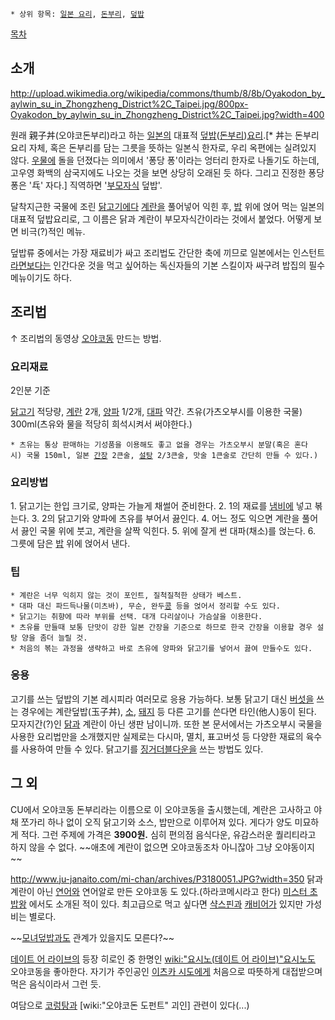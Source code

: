  * 상위 항목: [[일본 요리]], [[돈부리]], [[덮밥]]

[[목차]]
== 소개 ==
http://upload.wikimedia.org/wikipedia/commons/thumb/8/8b/Oyakodon_by_aylwin_su_in_Zhongzheng_District%2C_Taipei.jpg/800px-Oyakodon_by_aylwin_su_in_Zhongzheng_District%2C_Taipei.jpg?width=400

원래 親子丼(오야코돈부리)라고 하는 [[일본]]의 대표적 [[덮밥]]([[돈부리]])[[요리]].[* 丼는 돈부리 요리 자체, 혹은 돈부리를 담는 그릇을 뜻하는 일본식 한자로, 우리 옥편에는 실려있지 않다. [[우물]]에 돌을 던졌다는 의미에서 '퐁당 퐁'이라는 엉터리 한자로 나돌기도 하는데, 고우영 화백의 삼국지에도 나오는 것을 보면 상당히 오래된 듯 하다. 그리고 진정한 퐁당 퐁은 '乓' 자다.] 직역하면 '[[부모]][[자식]] 덮밥'.

달착지근한 국물에 조린 [[닭고기]]에다 [[계란]]을 풀어넣어 익힌 후, [[밥]] 위에 얹어 먹는 일본의 대표적 덮밥요리로, 그 이름은 닭과 계란이 부모자식간이라는 것에서 붙었다. 어떻게 보면 비극(?)적인 메뉴.

덮밥류 중에서는 가장 재료비가 싸고 조리법도 간단한 축에 끼므로 일본에서는 인스턴트 [[라면]]보다는 인간다운 것을 먹고 싶어하는 독신자들의 기본 스킬이자 싸구려 밥집의 필수 메뉴이기도 하다.

== 조리법 ==
{{{#!HTML
<iframe width="420" height="315" src="//www.youtube.com/embed/Cqi2XCW4HQ0" frameborder="0" allowfullscreen></iframe>
}}}
↑ 조리법의 동영상
[[오야코동]] 만드는 방법.

=== 요리재료 ===
2인분 기준

[[닭고기]] 적당량, [[계란]] 2개, [[양파]] 1/2개, [[대파]] 약간.
츠유(가츠오부시를 이용한 국물) 300ml(츠유와 물을 적당히 희석시켜서 써야한다.)
 * 츠유는 통상 판매하는 기성품을 이용해도 좋고 없을 경우는 가츠오부시 분말(혹은 혼다시) 국물 150ml, 일본 [[간장]] 2큰술, [[설탕]] 2/3큰술, 맛술 1큰술로 간단히 만들 수 있다.)

=== 요리방법 ===
1. 닭고기는 한입 크기로, 양파는 가늘게 채썰어 준비한다.
2. 1의 재료를 [[냄비]]에 넣고 볶는다.
3. 2의 닭고기와 양파에 츠유를 부어서 끓인다.
4. 어느 정도 익으면 계란을 풀어서 끓인 국물 위에 붓고, 계란을 살짝 익힌다.
5. 위에 잘게 썬 대파(채소)를 얹는다.
6. 그릇에 담은 [[밥]] 위에 얹어서 낸다.

=== 팁 ===
 * 계란은 너무 익히지 않는 것이 포인트, 질척질척한 상태가 베스트.
 * 대파 대신 파드득나물(미츠바), 무순, 완두[[콩]] 등을 얹어서 정리할 수도 있다. 
 * 닭고기는 취향에 따라 부위를 선택. 대개 다리살이나 가슴살을 이용한다.
 * 츠유를 만들때 보통 단맛이 강한 일본 간장을 기준으로 하므로 한국 간장을 이용할 경우 설탕 양을 좀더 늘릴 것.
 * 처음의 볶는 과정을 생략하고 바로 츠유에 양파와 닭고기를 넣어서 끓여 만들수도 있다.

=== 응용 ===
고기를 쓰는 덮밥의 기본 레시피라 여러모로 응용 가능하다. 보통 닭고기 대신 [[버섯]]을 쓰는 경우에는 계란덮밥(玉子丼), [[소]], [[돼지]] 등 다른 고기를 쓴다면 타인(他人)동이 된다. 모자지간(?)인 [[닭]]과 계란이 아닌 생판 남이니까.
또한 본 문서에서는 가츠오부시 국물을 사용한 요리법만을 소개했지만 실제로는 다시마, 멸치, 표고버섯 등 다양한 재료의 육수를 사용하여 만들 수 있다. 닭고기를 [[징거더블다운]]을 쓰는 방법도 있다.

== 그 외 ==
CU에서 오야코동 돈부리라는 이름으로 이 오야코동을 출시했는데, 계란은 고사하고 야채 쪼가리 하나 없이 오직 닭고기와 소스, 밥만으로 이루어져 있다. 게다가 양도 미묘하게 적다. 그런 주제에 가격은 '''3900원.''' 심히 편의점 음식다운, 유감스러운 퀄리티라고 하지 않을 수 없다. ~~애초에 계란이 없으면 오야코동조차 아니잖아 그냥 오야동이지~~

http://www.ju-janaito.com/mi-chan/archives/P3180051.JPG?width=350
닭과 계란이 아닌 [[연어]]와 연어알로 만든 오야코동 도 있다.(하라코메시라고 한다) [[미스터 초밥왕]] 에서도 소개된 적이 있다. 최고급으로 먹고 싶다면 [[샥스핀]]과 [[캐비어]]가 있지만 가성비는 별로다.

~~[[모녀덮밥]]과도 관계가 있을지도 모른다?~~

[[데이트 어 라이브]]의 등장 히로인 중 한명인 [[wiki:"요시노(데이트 어 라이브)"요시노]]도 오야코동을 좋아한다. 자기가 주인공인 [[이츠카 시도]]에게 처음으로 따뜻하게 대접받으며 먹은 음식이라서 그런 듯.

여담으로 [[코렁탕]]과 [wiki:"오야코돈 도펀트" 괴인] 관련이 있다(...)
